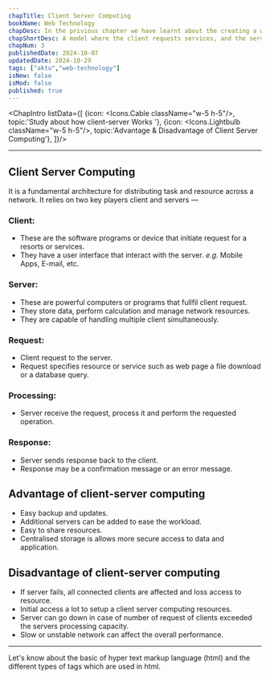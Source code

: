 ```yaml
---
chapTitle: Client Server Computing
bookName: Web Technology
chapDesc: In the privious chapter we have learnt about the creating a web projects and important things to be write projects.
chapShortDesc: A model where the client requests services, and the server provides them efficiently.
chapNum: 3
publishedDate: 2024-10-07
updatedDate: 2024-10-29
tags: ["aktu","web-technology"]
isNew: false
isMod: false
published: true
---
```


<ChapIntro listData={[
  {icon: <Icons.Cable className="w-5 h-5"/>, topic:'Study about how client-server Works '},
  {icon: <Icons.Lightbulb className="w-5 h-5"/>, topic:'Advantage & Disadvantage of Client Server Computing'},
]}/>

---

## Client Server Computing
It is a fundamental architecture for distributing task and resource across a network.
It relies on two key players client and servers &mdash;

<FigureMdx lightUrl="wt-client-server-diagram" desc="Client Server Computing diagram"/>

### Client:
- These are the software programs or device that initiate request for a resorts or services.
- They have a user interface that interact with the server. *e.g.* Mobile Apps, E-mail, etc.

### Server:
- These are powerful computers or programs that fullfil client request.
- They store data, perform calculation and manage network resources.
- They are capable of handling multiple client simultaneously.

### Request:
- Client request to the server.
- Request specifies resource or service such as web page a file download or a database query.

### Processing:
- Server receive the request, process it and perform the requested operation.

### Response:
- Server sends response back to the client.
- Response may be a confirmation message or an error message.

## Advantage of client-server computing
- Easy backup and updates.
- Additional servers can be added to ease the workload.
- Easy to share resources.
- Centralised storage is allows more secure access to data and application.

## Disadvantage of client-server computing
- If server fails, all connected clients are affected and loss access to resource.
- Initial access a lot to setup a client server computing resources.
- Server can go down in case of number of request of clients exceeded the servers processing capacity.
- Slow or unstable network can affect the overall performance.

---

<NextUp nextChap="4" nextChapName="Hyper Text Markup Language HTML" nextChapLink="/web-technology/html"> Let's know about the basic of hyper text markup language (html) and the different types of tags which are used in html.</NextUp>

